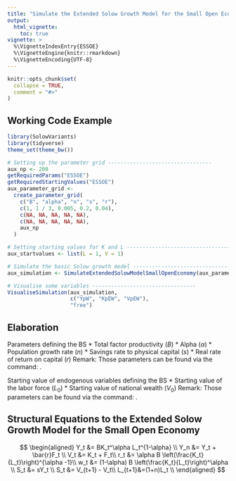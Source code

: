 ```yaml
---
title: "Simulate the Extended Solow Growth Model for the Small Open Economy"
output:
  html_vignette:
    toc: true
vignette: >
  %\VignetteIndexEntry{ESSOE}
  %\VignetteEngine{knitr::rmarkdown}
  %\VignetteEncoding{UTF-8}
---
```


```r
knitr::opts_chunk$set(
  collapse = TRUE,
  comment = "#>"
)
```

## Working Code Example
```r
library(SolowVariants)
library(tidyverse)
theme_set(theme_bw())

# Setting up the parameter grid ---------------------------------
aux_np <- 200
getRequiredParams("ESSOE")
getRequiredStartingValues("ESSOE")
aux_parameter_grid <-
  create_parameter_grid(
    c("B", "alpha", "n", "s", "r"),
    c(1, 1 / 3, 0.005, 0.2, 0.04),
    c(NA, NA, NA, NA, NA),
    c(NA, NA, NA, NA, NA),
    aux_np
  )

# Setting starting values for K and L ---------------------------------
aux_startvalues <- list(L = 1, V = 1)

# Simulate the basic Solow growth model ---------------------------------
aux_simulation <- SimulateExtendedSolowModelSmallOpenEconomy(aux_parameter_grid, aux_np,aux_startvalues)

# Visualise some variables ---------------------------------
VisualiseSimulation(aux_simulation,
                    c("YpW", "KpEW", "VpEW"), 
                    "free")

```

## Elaboration
Parameters defining the BS
  * Total factor productivity ($B$)
  * Alpha ($\alpha$)
  * Population growth rate ($n$)
  * Savings rate to physical capital ($s$)
  * Real rate of return on capital ($r$)
Remark: Those parameters can be found via the command: \code{getRequiredParams("ESSOE")}.


Starting value of endogenous variables defining the BS
  * Starting value of the labor force ($L_0$)
  * Starting value of national wealth ($V_0$)
Remark: Those parameters can be found via the command: \code{getRequiredStartingValues("ESSOE")}.

## Structural Equations to the Extended Solow Growth Model for the Small Open Economy
$$
\begin{aligned}
Y_t &= BK_t^\alpha L_t^{1-\alpha} \\
Y_n &= Y_t + \bar{r}F_t \\
V_t &= K_t + F_t\\
r_t &= \alpha B \left(\frac{K_t}{L_t}\right)^{\alpha -1}\\
w_t &= (1-\alpha) B \left(\frac{K_t}{L_t}\right)^\alpha \\
S_t &= sY_t \\
S_t &= V_{t+1} - V_t\\
L_{t+1}&=(1+n)L_t \\
\end{aligned}
$$
